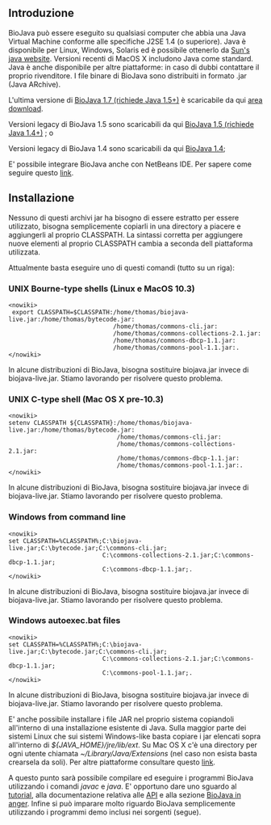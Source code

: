 == Introduzione ==

BioJava può essere eseguito su qualsiasi computer che abbia una Java Virtual Machine conforme alle specifiche J2SE 1.4 (o superiore). Java è disponibile per Linux, Windows, Solaris ed è possibile ottenerlo da [http://java.sun.com/javase/downloads/index.jsp Sun's java website]. Versioni recenti di MacOS X includono Java come standard. Java è anche disponibile per altre piattaforme: in caso di dubbi contattare il proprio rivenditore. I file binare di BioJava sono distribuiti in formato .jar (Java ARchive).

L'ultima versione di [[Biojava:Download|BioJava 1.7 (richiede Java 1.5+)]] è scaricabile da qui [[Biojava:Download|area download]]. 

Versioni legacy di BioJava 1.5 sono scaricabili da qui [[Biojava:Download 1.5|BioJava 1.5 (richiede Java 1.4+)]] ;  o

Versioni legacy di BioJava 1.4 sono scaricabili da qui [[Biojava:Download 1.4|BioJava 1.4]];

E' possibile integrare BioJava anche con NetBeans IDE. Per sapere come seguire questo [[How_to_integrate_BioJava_in_NetBeans_IDE|link]].

== Installazione==

Nessuno di questi archivi jar ha bisogno di essere estratto per essere utilizzato, bisogna semplicemente copiarli in una directory a piacere e aggiungerli al proprio CLASSPATH. La sintassi corretta per aggiungere nuove elementi al proprio CLASSPATH cambia a seconda dell piattaforma utilizzata.

Attualmente basta eseguire uno di questi comandi (tutto su un riga):

=== UNIX Bourne-type shells (Linux e MacOS 10.3) ===

<pre><nowiki>
 export CLASSPATH=$CLASSPATH:/home/thomas/biojava-live.jar:/home/thomas/bytecode.jar:
                             /home/thomas/commons-cli.jar:
                             /home/thomas/commons-collections-2.1.jar:
                             /home/thomas/commons-dbcp-1.1.jar:
                             /home/thomas/commons-pool-1.1.jar:.
</nowiki></pre>
In alcune distribuzioni di BioJava, bisogna sostituire biojava.jar invece di biojava-live.jar. Stiamo lavorando per risolvere questo problema.

=== UNIX C-type shell (Mac OS X pre-10.3) ===

<pre><nowiki>
setenv CLASSPATH ${CLASSPATH}:/home/thomas/biojava-live.jar:/home/thomas/bytecode.jar:
                              /home/thomas/commons-cli.jar:
                              /home/thomas/commons-collections-2.1.jar:
                              /home/thomas/commons-dbcp-1.1.jar:
                              /home/thomas/commons-pool-1.1.jar:.
</nowiki></pre>
In alcune distribuzioni di BioJava, bisogna sostituire biojava.jar invece di biojava-live.jar. Stiamo lavorando per risolvere questo problema.

=== Windows from command line ===

<pre><nowiki>
set CLASSPATH=%CLASSPATH%;C:\biojava-live.jar;C:\bytecode.jar;C:\commons-cli.jar;
                          C:\commons-collections-2.1.jar;C:\commons-dbcp-1.1.jar;
                          C:\commons-dbcp-1.1.jar;.
</nowiki></pre>
In alcune distribuzioni di BioJava, bisogna sostituire biojava.jar invece di biojava-live.jar. Stiamo lavorando per risolvere questo problema.

=== Windows autoexec.bat files ===
<pre><nowiki>
set CLASSPATH=%CLASSPATH%;C:\biojava-live.jar;C:\bytecode.jar;C:\commons-cli.jar;
                          C:\commons-collections-2.1.jar;C:\commons-dbcp-1.1.jar;
                          C:\commons-pool-1.1.jar;.
</nowiki></pre>
In alcune distribuzioni di BioJava, bisogna sostituire biojava.jar invece di biojava-live.jar. Stiamo lavorando per risolvere questo problema.

E' anche possibile installare i file JAR nel proprio sistema copiandoli all'interno di una installazione esistente di Java. Sulla maggior parte dei sistemi Linux che sui sistemi Windows-like basta copiare i jar elencati sopra all'interno di ''${JAVA_HOME}/jre/lib/ext''. Su Mac OS X c'è una directory per ogni utente chiamata ''~/Library/Java/Extensions'' (nel caso non esista basta crearsela da soli). Per altre piattaforme consultare questo  [http://java.sun.com/javase/downloads/index.jsp link]. 

A questo punto sarà possibile compilare ed eseguire i programmi BioJava utilizzando i comandi  ''javac'' e ''java''. E' opportuno dare uno sguardo al [[BioJava:Tutorial|tutorial]], alla documentazione relativa alle  [http://www.biojava.org/docs/api15b/index.html API ] e alla sezione [[BioJava:CookBookItaliano |BioJava in anger]]. Infine si può imparare molto riguardo BioJava semplicemente utilizzando i programmi demo inclusi nei sorgenti (segue).